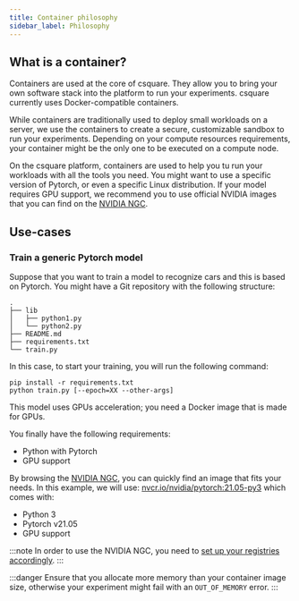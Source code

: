 ```yaml
---
title: Container philosophy
sidebar_label: Philosophy
---
```


## What is a container?

Containers are used at the core of csquare. They allow you to bring your own software stack into the platform to run your experiments.
csquare currently uses Docker-compatible containers.

While containers are traditionally used to deploy small workloads on a server, we use the containers to create a secure, customizable sandbox to run your experiments.
Depending on your compute resources requirements, your container might be the only one to be executed on a compute node.

On the csquare platform, containers are used to help you tu run your workloads with all the tools you need. You might want to use a specific version of Pytorch, or even a specific Linux distribution.
If your model requires GPU support, we recommend you to use official NVIDIA images that you can find on the [NVIDIA NGC](https://ngc.nvidia.com/catalog/containers).

## Use-cases

### Train a generic Pytorch model

Suppose that you want to train a model to recognize cars and this is based on Pytorch.
You might have a Git repository with the following structure:

```
.
├── lib
│   ├── python1.py
│   └── python2.py
├── README.md
├── requirements.txt
└── train.py
```

In this case, to start your training, you will run the following command:

```shell title="Training startup command"
pip install -r requirements.txt
python train.py [--epoch=XX --other-args]
```

This model uses GPUs acceleration; you need a Docker image that is made for GPUs.

You finally have the following requirements:

- Python with Pytorch
- GPU support

By browsing the [NVIDIA NGC](https://ngc.nvidia.com/catalog/containers?query=pytorch), you can quickly find an image that fits your needs.
In this example, we will use: [nvcr.io/nvidia/pytorch:21.05-py3](https://ngc.nvidia.com/catalog/containers/nvidia:pytorch) which comes with:

- Python 3
- Pytorch v21.05
- GPU support

:::note
In order to use the NVIDIA NGC, you need to [set up your registries accordingly](/docs/containers/registries#nvidia-ngc).
:::

:::danger
Ensure that you allocate more memory than your container image size, otherwise your experiment might fail with an `OUT_OF_MEMORY` error.
:::
